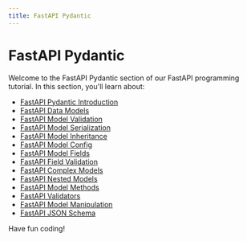 ```yaml
---
title: FastAPI Pydantic
---
```


# FastAPI Pydantic

Welcome to the FastAPI Pydantic section of our FastAPI programming tutorial. In this section, you'll learn about:

- [FastAPI Pydantic Introduction](./0-fastapi-pydantic-introduction.mdx)
- [FastAPI Data Models](./1-fastapi-data-models.mdx)
- [FastAPI Model Validation](./2-fastapi-model-validation.mdx)
- [FastAPI Model Serialization](./3-fastapi-model-serialization.mdx)
- [FastAPI Model Inheritance](./4-fastapi-model-inheritance.mdx)
- [FastAPI Model Config](./5-fastapi-model-config.mdx)
- [FastAPI Model Fields](./6-fastapi-model-fields.mdx)
- [FastAPI Field Validation](./7-fastapi-field-validation.mdx)
- [FastAPI Complex Models](./8-fastapi-complex-models.mdx)
- [FastAPI Nested Models](./9-fastapi-nested-models.mdx)
- [FastAPI Model Methods](./10-fastapi-model-methods.mdx)
- [FastAPI Validators](./11-fastapi-validators.mdx)
- [FastAPI Model Manipulation](./12-fastapi-model-manipulation.mdx)
- [FastAPI JSON Schema](./13-fastapi-json-schema.mdx)

Have fun coding!